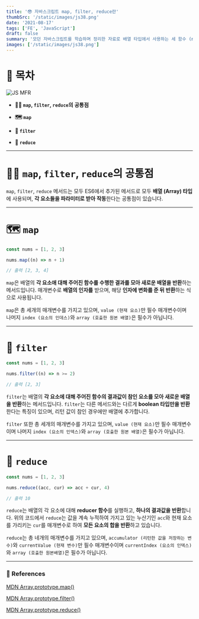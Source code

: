 ```yaml
---
title: '😎 자바스크립트 map, filter, reduce란'
thumbSrc: '/static/images/js38.png'
date: '2021-08-17'
tags: ['FE', 'JavaScript']
draft: false
summary: '모던 자바스크립트를 학습하며 정리한 자료로 배열 타입에서 사용하는 세 함수 (map, filter, reduce)에 대해 설명합니다.'
images: ['/static/images/js38.png']
---
```


# 📌 목차

![JS MFR](/static/images/js38.png)

- **💁🏻 `map`, `filter`, `reduce`의 공통점**

- **🗺️ `map`**

- **🔖️ `filter`**

- **🤲 `reduce`**

---

# 💁🏻 `map`, `filter`, `reduce`의 공통점

`map`, `filter`, `reduce` 메서드는 모두 ES6에서 추가된 메서드로 모두 **배열 (Array) 타입**에 사용되며, **각 요소들을 파라미터로 받아 작동**한다는 공통점이 있습니다.

---

# 🗺️ `map`

```javascript
const nums = [1, 2, 3]

nums.map((n) => n + 1)

// 출력 [2, 3, 4]
```

`map`은 배열의 **각 요소애 대해 주어진 함수를 수행한 결과를 모아 새로운 배열을 반환**하는 메서드입니다. 매개변수로 **배열의 인자를** 받으며, 해당 **인자에 변화를 준 뒤 반환**하는 식으로 사용됩니다.

`map`은 총 세개의 매개변수를 가지고 있으며, `value (현재 요소)`만 필수 매개변수이며 나머지 `index (요소의 인데스)`와 `array (호출한 원본 배열)`은 필수가 아닙니다.

---

# 🔖️ `filter`

```javascript
const nums = [1, 2, 3]

nums.filter((n) => n >= 2)

// 출력 [2, 3]
```

`filter`는 배열의 **각 요소에 대해 주어진 함수의 결과값이 참인 요소를 모아 새로운 배열을 반환**하는 메서드입니다. `filter`는 다른 메서드와는 다르게 **boolean 타입만을 반환**한다는 특징이 있으며, 리턴 값이 참인 경우에만 배열에 추가합니다.

`filter` 또한 총 세개의 매개변수를 가지고 있으며, `value (현재 요소)`만 필수 매개변수이며 나머지 `index (요소의 인덱스)`와 `array (호출한 원본 배열)`은 필수가 아닙니다.

---

# 🤲 `reduce`

```javascript
const nums = [1, 2, 3]

nums.reduce((acc, cur) => acc + cur, 4)

// 출력 10
```

`reduce`는 배열의 각 요소에 대해 **reducer 함수**를 실행하고, **하나의 결과값을 반환**합니다. 위의 코드에서 `reduce`는 값을 계속 누적하여 가지고 있는 누산기인 `acc`와 현재 요소를 가리키는 `cur`를 매개변수로 하여 **모든 요소의 합을 반환**하고 있습니다.

`reduce`는 총 네개의 매개변수를 가지고 있으며, `accumulator (리턴한 값을 저장하는 변수)`와 `currentValue (현재 변수)`만 필수 매개변수이며 `currentIndex (요소의 인덱스)`와 `array (호출한 원본배열)`은 필수가 아닙니다.

---

### 🔗 References

[MDN Array.prototype.map()](https://developer.mozilla.org/ko/docs/Web/JavaScript/Reference/Global_Objects/Array/map)

[MDN Array.prototype.filter()](https://developer.mozilla.org/ko/docs/Web/JavaScript/Reference/Global_Objects/Array/filter)

[MDN Array.prototype.reduce()](https://developer.mozilla.org/ko/docs/Web/JavaScript/Reference/Global_Objects/Array/Reduce)
